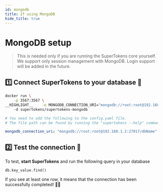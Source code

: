 ```yaml
---
id: mongodb
title: If using MongoDB
hide_title: true
---
```


<!-- COPY DOCS -->
<!-- ./community/database-setup/mongodb.mdx -->

# MongoDB setup

> This is needed only if you are running the SuperTokens core yourself.
> We support only session management with MongoDB. Login support will be added in the future.

## 1️⃣ Connect SuperTokens to your database 🔌

<!--DOCUSAURUS_CODE_TABS-->
<!--With Docker-->
```bash
docker run \
	-p 3567:3567 \
__HIGHLIGHT__    -e MONGODB_CONNECTION_URI="mongodb://root:root@192.168.1.2:27017/dbName" \ __END_HIGHLIGHT__
    -d supertokens/supertokens-mongodb
```

<!--Without Docker-->
```yaml
# You need to add the following to the config.yaml file.
# The file path can be found by running the "supertokens --help" command

mongodb_connection_uri: "mongodb://root:root@192.168.1.2:27017/dbName"
```
<!--END_DOCUSAURUS_CODE_TABS-->


## 2️⃣ Test the connection 🤞
To test, **start SuperTokens** and run the following query in your database
```cql
db.key_value.find()
```
If you see at least one row, it means that the connection has been successfully completed! 🥳🎉
